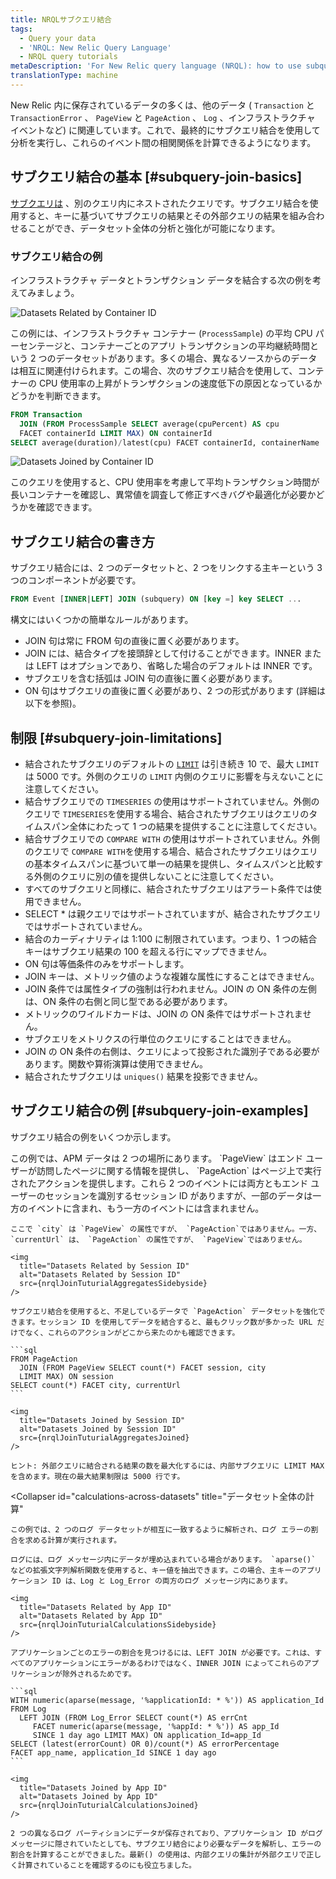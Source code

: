 ```yaml
---
title: NRQLサブクエリ結合
tags:
  - Query your data
  - 'NRQL: New Relic Query Language'
  - NRQL query tutorials
metaDescription: 'For New Relic query language (NRQL): how to use subquery joins.'
translationType: machine
---
```



New Relic 内に保存されているデータの多くは、他のデータ ( `Transaction` と `TransactionError` 、 `PageView` と `PageAction` 、 `Log` 、インフラストラクチャ イベントなど) に関連しています。これで、最終的にサブクエリ結合を使用して分析を実行し、これらのイベント間の相関関係を計算できるようになります。

## サブクエリ結合の基本 [#subquery-join-basics]

[サブクエリは](/docs/query-your-data/nrql-new-relic-query-language/get-started/subqueries-in-nrql) 、別のクエリ内にネストされたクエリです。サブクエリ結合を使用すると、キーに基づいてサブクエリの結果とその外部クエリの結果を組み合わせることができ、データセット全体の分析と強化が可能になります。

### サブクエリ結合の例

インフラストラクチャ データとトランザクション データを結合する次の例を考えてみましょう。

<img
  title="Datasets related by container ID"
  alt="Datasets Related by Container ID"
  src={nrqlJoinTuturialRowsSidebyside}
/>

この例には、インフラストラクチャ コンテナー (`ProcessSample`) の平均 CPU パーセンテージと、コンテナーごとのアプリ トランザクションの平均継続時間という 2 つのデータセットがあります。多くの場合、異なるソースからのデータは相互に関連付けられます。この場合、次のサブクエリ結合を使用して、コンテナーの CPU 使用率の上昇がトランザクションの速度低下の原因となっているかどうかを判断できます。

```sql
FROM Transaction
  JOIN (FROM ProcessSample SELECT average(cpuPercent) AS cpu
  FACET containerId LIMIT MAX) ON containerId
SELECT average(duration)/latest(cpu) FACET containerId, containerName
```

<img
  title="Datasets Joined by Container ID"
  alt="Datasets Joined by Container ID"
  src={nrqlJoinTuturialRowsJoined}
/>

このクエリを使用すると、CPU 使用率を考慮して平均トランザクション時間が長いコンテナーを確認し、異常値を調査して修正すべきバグや最適化が必要かどうかを確認できます。

## サブクエリ結合の書き方

サブクエリ結合には、2 つのデータセットと、2 つをリンクする主キーという 3 つのコンポーネントが必要です。

```sql
FROM Event [INNER|LEFT] JOIN (subquery) ON [key =] key SELECT ...
```

構文にはいくつかの簡単なルールがあります。

* JOIN 句は常に FROM 句の直後に置く必要があります。
* JOIN には、結合タイプを接頭辞として付けることができます。INNER または LEFT はオプションであり、省略した場合のデフォルトは INNER です。
* サブクエリを含む括弧は JOIN 句の直後に置く必要があります。
* ON 句はサブクエリの直後に置く必要があり、2 つの形式があります (詳細は以下を参照)。

## 制限 [#subquery-join-limitations]

* 結合されたサブクエリのデフォルトの [`LIMIT`](#sel-limit) は引き続き 10 で、最大 `LIMIT` は 5000 です。外側のクエリの `LIMIT` 内側のクエリに影響を与えないことに注意してください。
* 結合サブクエリでの `TIMESERIES` の使用はサポートされていません。外側のクエリで `TIMESERIES`を使用する場合、結合されたサブクエリはクエリのタイムスパン全体にわたって 1 つの結果を提供することに注意してください。
* 結合サブクエリでの `COMPARE WITH` の使用はサポートされていません。外側のクエリで `COMPARE WITH`を使用する場合、結合されたサブクエリはクエリの基本タイムスパンに基づいて単一の結果を提供し、タイムスパンと比較する外側のクエリに別の値を提供しないことに注意してください。
* すべてのサブクエリと同様に、結合されたサブクエリはアラート条件では使用できません。
* SELECT \* は親クエリではサポートされていますが、結合されたサブクエリではサポートされていません。
* 結合のカーディナリティは 1:100 に制限されています。つまり、1 つの結合キーはサブクエリ結果の 100 を超える行にマップできません。
* ON 句は等価条件のみをサポートします。
* JOIN キーは、メトリック値のような複雑な属性にすることはできません。
* JOIN 条件では属性タイプの強制は行われません。JOIN の ON 条件の左側は、ON 条件の右側と同じ型である必要があります。
* メトリックのワイルドカードは、JOIN の ON 条件ではサポートされません。
* サブクエリをメトリクスの行単位のクエリにすることはできません。
* JOIN の ON 条件の右側は、クエリによって投影された識別子である必要があります。関数や算術演算は使用できません。
* 結合されたサブクエリは `uniques()` 結果を投影できません。

## サブクエリ結合の例 [#subquery-join-examples]

サブクエリ結合の例をいくつか示します。

<CollapserGroup>
  <Collapser
    id="add-missing-data"
    title="不足しているデータを追加する"
  >
    この例では、APM データは 2 つの場所にあります。 `PageView` はエンド ユーザーが訪問したページに関する情報を提供し、 `PageAction` はページ上で実行されたアクションを提供します。これら 2 つのイベントには両方ともエンド ユーザーのセッションを識別するセッション ID がありますが、一部のデータは一方のイベントに含まれ、もう一方のイベントには含まれません。

    ここで `city` は `PageView` の属性ですが、 `PageAction`ではありません。一方、 `currentUrl` は、 `PageAction` の属性ですが、 `PageView`ではありません。

    <img
      title="Datasets Related by Session ID"
      alt="Datasets Related by Session ID"
      src={nrqlJoinTuturialAggregatesSidebyside}
    />

    サブクエリ結合を使用すると、不足しているデータで `PageAction` データセットを強化できます。セッション ID を使用してデータを結合すると、最もクリック数が多かった URL だけでなく、これらのアクションがどこから来たのかも確認できます。

    ```sql
    FROM PageAction
      JOIN (FROM PageView SELECT count(*) FACET session, city
      LIMIT MAX) ON session
    SELECT count(*) FACET city, currentUrl
    ```

    <img
      title="Datasets Joined by Session ID"
      alt="Datasets Joined by Session ID"
      src={nrqlJoinTuturialAggregatesJoined}
    />

    ヒント: 外部クエリに結合される結果の数を最大化するには、内部サブクエリに LIMIT MAX を含めます。現在の最大結果制限は 5000 行です。
  </Collapser>

  <Collapser
    id="calculations-across-datasets"
    title="データセット全体の計算"
  >
    この例では、2 つのログ データセットが相互に一致するように解析され、ログ エラーの割合を求める計算が実行されます。

    ログには、ログ メッセージ内にデータが埋め込まれている場合があります。 `aparse()` などの拡張文字列解析関数を使用すると、キー値を抽出できます。この場合、主キーのアプリケーション ID は、Log と Log_Error の両方のログ メッセージ内にあります。

    <img
      title="Datasets Related by App ID"
      alt="Datasets Related by App ID"
      src={nrqlJoinTuturialCalculationsSidebyside}
    />

    アプリケーションごとのエラーの割合を見つけるには、LEFT JOIN が必要です。これは、すべてのアプリケーションにエラーがあるわけではなく、INNER JOIN によってこれらのアプリケーションが除外されるためです。

    ```sql
    WITH numeric(aparse(message, '%applicationId: * %')) AS application_Id
    FROM Log
      LEFT JOIN (FROM Log_Error SELECT count(*) AS errCnt
         FACET numeric(aparse(message, '%appId: * %')) AS app_Id
         SINCE 1 day ago LIMIT MAX) ON application_Id=app_Id
    SELECT (latest(errorCount) OR 0)/count(*) AS errorPercentage
    FACET app_name, application_Id SINCE 1 day ago
    ```

    <img
      title="Datasets Joined by App ID"
      alt="Datasets Joined by App ID"
      src={nrqlJoinTuturialCalculationsJoined}
    />

    2 つの異なるログ パーティションにデータが保存されており、アプリケーション ID がログ メッセージに隠されていたとしても、サブクエリ結合により必要なデータを解析し、エラーの割合を計算することができました。最新() の使用は、内部クエリの集計が外部クエリで正しく計算されていることを確認するのにも役立ちました。
  </Collapser>
</CollapserGroup>
